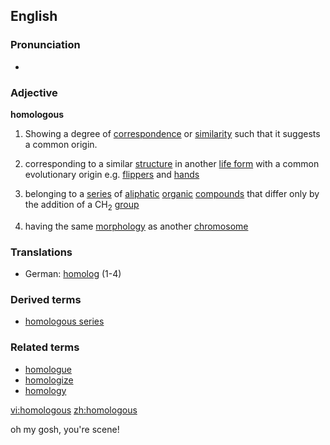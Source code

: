 ==English==
===Pronunciation===
*{{audio|en-us-homologous.ogg|Audio (US)}}

===Adjective===
'''homologous'''

# Showing a degree of [[correspondence]] or [[similarity]] such that it suggests a common origin.
#{{biology}} corresponding to a similar [[structure]] in another [[life form]] with a common evolutionary origin e.g. [[flipper]]s and [[hand]]s
#{{chemistry}} belonging to a [[series]] of [[aliphatic]] [[organic]] [[compound]]s that differ only by the addition of a CH<sub>2</sub> [[group]]
#{{genetics}} having the same [[morphology]] as another [[chromosome]]

===Translations===
{{top}}
*German: [[homolog]] (1-4)
{{mid}}
{{bottom}}

===Derived terms===
*[[homologous series]]

===Related terms===
*[[homologue]]
*[[homologize]]
*[[homology]]

[[vi:homologous]]
[[zh:homologous]]

oh my gosh, you're scene!